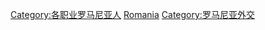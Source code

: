 {{Commonscat|Diplomats of Romania}}

[[Category:各职业罗马尼亚人|Category:各职业罗马尼亚人]]
[[Category:各國外交官|Romania]]
[[Category:罗马尼亚外交|Category:罗马尼亚外交]]